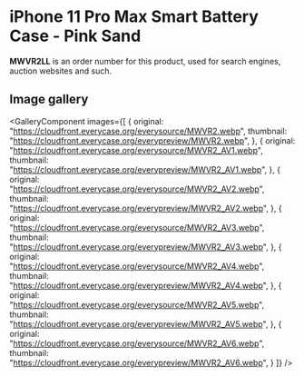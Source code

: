 
# iPhone 11 Pro Max Smart Battery Case - Pink Sand

<Callout type='info' emoji='👉🏻'>**MWVR2LL** is an order number for this product, used for search engines, auction websites and such.</Callout>

## Image gallery

<GalleryComponent
    images={[
      {
        original: "https://cloudfront.everycase.org/everysource/MWVR2.webp",
        thumbnail: "https://cloudfront.everycase.org/everypreview/MWVR2.webp",
      },
      {
        original: "https://cloudfront.everycase.org/everysource/MWVR2_AV1.webp",
        thumbnail: "https://cloudfront.everycase.org/everypreview/MWVR2_AV1.webp",
      },
      {
        original: "https://cloudfront.everycase.org/everysource/MWVR2_AV2.webp",
        thumbnail: "https://cloudfront.everycase.org/everypreview/MWVR2_AV2.webp",
      },
      {
        original: "https://cloudfront.everycase.org/everysource/MWVR2_AV3.webp",
        thumbnail: "https://cloudfront.everycase.org/everypreview/MWVR2_AV3.webp",
      },
      {
        original: "https://cloudfront.everycase.org/everysource/MWVR2_AV4.webp",
        thumbnail: "https://cloudfront.everycase.org/everypreview/MWVR2_AV4.webp",
      },
      {
        original: "https://cloudfront.everycase.org/everysource/MWVR2_AV5.webp",
        thumbnail: "https://cloudfront.everycase.org/everypreview/MWVR2_AV5.webp",
      },
      {
        original: "https://cloudfront.everycase.org/everysource/MWVR2_AV6.webp",
        thumbnail: "https://cloudfront.everycase.org/everypreview/MWVR2_AV6.webp",
      }
    ]}
  />
